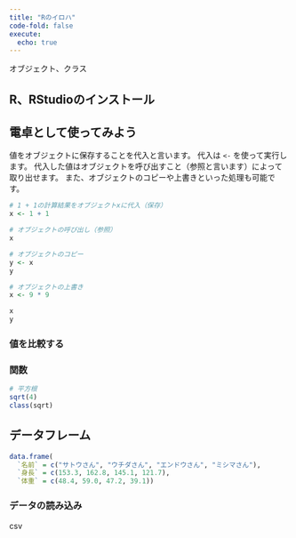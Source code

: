 ```yaml
---
title: "Rのイロハ"
code-fold: false
execute:
  echo: true
---
```


オブジェクト、クラス

## R、RStudioのインストール

## 電卓として使ってみよう

値をオブジェクトに保存することを代入と言います。
代入は `<-` を使って実行します。
代入した値はオブジェクトを呼び出すこと（参照と言います）によって取り出せます。
また、オブジェクトのコピーや上書きといった処理も可能です。

```r
# 1 + 1の計算結果をオブジェクトxに代入（保存）
x <- 1 + 1
```

```r
# オブジェクトの呼び出し（参照）
x

# オブジェクトのコピー
y <- x
y

# オブジェクトの上書き
x <- 9 * 9
```

```r
x
y
```

### 値を比較する

### 関数

```r
# 平方根
sqrt(4)
class(sqrt)
```

## データフレーム

```r
data.frame(
  `名前` = c("サトウさん", "ウチダさん", "エンドウさん", "ミシマさん"),
  `身長` = c(153.3, 162.8, 145.1, 121.7),
  `体重` = c(48.4, 59.0, 47.2, 39.1))
```

### データの読み込み

csv
